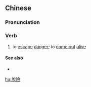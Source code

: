 {{also|脱险}}
==Chinese==
{{zh-forms|s=脱险}}

===Pronunciation===
{{zh-pron
|m=tuōxiǎn
|c=tyut3 him2
|mn=thoat-hiám
|cat=v
}}

===Verb===
{{zh-verb}}

# to [[escape]] [[danger]]; to [[come out]] [[alive]]

====See also====
*{{zh-l|生還}}

[[hu:脫險]]